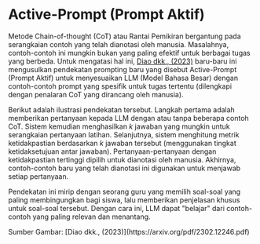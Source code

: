 
# Active-Prompt (Prompt Aktif)


Metode Chain-of-thought (CoT) atau Rantai Pemikiran bergantung pada serangkaian contoh yang telah dianotasi oleh manusia. Masalahnya, contoh-contoh ini mungkin bukan yang paling efektif untuk berbagai tugas yang berbeda. Untuk mengatasi hal ini, [Diao dkk., (2023)](https://arxiv.org/pdf/2302.12246.pdf) baru-baru ini mengusulkan pendekatan prompting baru yang disebut Active-Prompt (Prompt Aktif) untuk menyesuaikan LLM (Model Bahasa Besar) dengan contoh-contoh prompt yang spesifik untuk tugas tertentu (dilengkapi dengan penalaran CoT yang dirancang oleh manusia).

Berikut adalah ilustrasi pendekatan tersebut. Langkah pertama adalah memberikan pertanyaan kepada LLM dengan atau tanpa beberapa contoh CoT. Sistem kemudian menghasilkan *k* jawaban yang mungkin untuk serangkaian pertanyaan latihan. Selanjutnya, sistem menghitung metrik ketidakpastian berdasarkan *k* jawaban tersebut (menggunakan tingkat ketidaksetujuan antar jawaban). Pertanyaan-pertanyaan dengan ketidakpastian tertinggi dipilih untuk dianotasi oleh manusia. Akhirnya, contoh-contoh baru yang telah dianotasi ini digunakan untuk menjawab setiap pertanyaan.

Pendekatan ini mirip dengan seorang guru yang memilih soal-soal yang paling membingungkan bagi siswa, lalu memberikan penjelasan khusus untuk soal-soal tersebut. Dengan cara ini, LLM dapat "belajar" dari contoh-contoh yang paling relevan dan menantang.

<Screenshot src={ACTIVE} alt="ACTIVE" />
Sumber Gambar: [Diao dkk., (2023)](https://arxiv.org/pdf/2302.12246.pdf)
